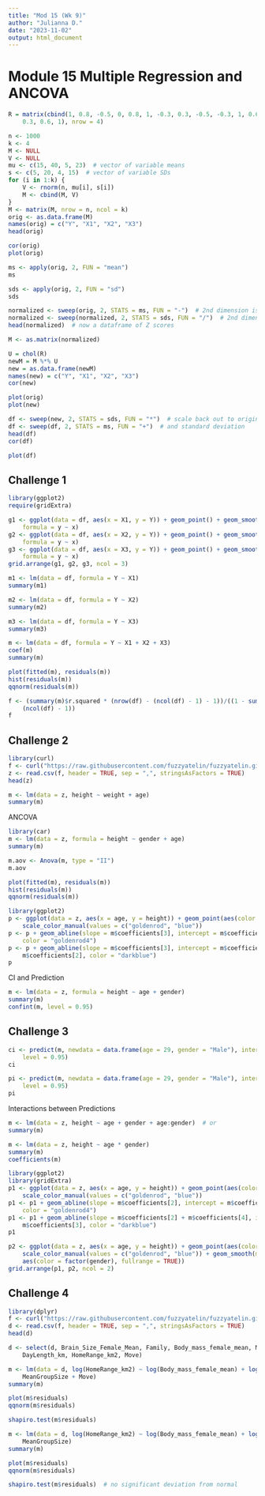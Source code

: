 ```yaml
---
title: "Mod 15 (Wk 9)"
author: "Julianna D."
date: "2023-11-02"
output: html_document
---
```


# Module 15 Multiple Regression and ANCOVA

```r
R = matrix(cbind(1, 0.8, -0.5, 0, 0.8, 1, -0.3, 0.3, -0.5, -0.3, 1, 0.6, 0,
    0.3, 0.6, 1), nrow = 4)
```

```r
n <- 1000
k <- 4
M <- NULL
V <- NULL
mu <- c(15, 40, 5, 23)  # vector of variable means
s <- c(5, 20, 4, 15)  # vector of variable SDs
for (i in 1:k) {
    V <- rnorm(n, mu[i], s[i])
    M <- cbind(M, V)
}
M <- matrix(M, nrow = n, ncol = k)
orig <- as.data.frame(M)
names(orig) = c("Y", "X1", "X2", "X3")
head(orig)
```

```r
cor(orig)
plot(orig)
```

```r
ms <- apply(orig, 2, FUN = "mean") 
ms
```

```r
sds <- apply(orig, 2, FUN = "sd")
sds
```

```r
normalized <- sweep(orig, 2, STATS = ms, FUN = "-")  # 2nd dimension is columns, removing array of means, function = subtract
normalized <- sweep(normalized, 2, STATS = sds, FUN = "/")  # 2nd dimension is columns, scaling by array of sds, function = divide
head(normalized)  # now a dataframe of Z scores
```

```r
M <- as.matrix(normalized)
```

```r
U = chol(R)
newM = M %*% U
new = as.data.frame(newM)
names(new) = c("Y", "X1", "X2", "X3")
cor(new)
```

```r
plot(orig)
plot(new)
```

```r
df <- sweep(new, 2, STATS = sds, FUN = "*")  # scale back out to original mean...
df <- sweep(df, 2, STATS = ms, FUN = "+")  # and standard deviation
head(df)
cor(df)
```

```r
plot(df)
```

## Challenge 1

```r
library(ggplot2)
require(gridExtra)
```


```r
g1 <- ggplot(data = df, aes(x = X1, y = Y)) + geom_point() + geom_smooth(method = "lm",
    formula = y ~ x)
g2 <- ggplot(data = df, aes(x = X2, y = Y)) + geom_point() + geom_smooth(method = "lm",
    formula = y ~ x)
g3 <- ggplot(data = df, aes(x = X3, y = Y)) + geom_point() + geom_smooth(method = "lm",
    formula = y ~ x)
grid.arrange(g1, g2, g3, ncol = 3)
```

```r
m1 <- lm(data = df, formula = Y ~ X1)
summary(m1)
```

```r
m2 <- lm(data = df, formula = Y ~ X2)
summary(m2)
```

```r
m3 <- lm(data = df, formula = Y ~ X3)
summary(m3)
```
```r
m <- lm(data = df, formula = Y ~ X1 + X2 + X3)
coef(m)
summary(m)
```
```r
plot(fitted(m), residuals(m))
hist(residuals(m))
qqnorm(residuals(m))
```
```r
f <- (summary(m)$r.squared * (nrow(df) - (ncol(df) - 1) - 1))/((1 - summary(m)$r.squared) *
    (ncol(df) - 1))
f
```

## Challenge 2

```r
library(curl)
f <- curl("https://raw.githubusercontent.com/fuzzyatelin/fuzzyatelin.github.io/master/AN588_Fall21/zombies.csv")
z <- read.csv(f, header = TRUE, sep = ",", stringsAsFactors = TRUE)
head(z)
```

```r
m <- lm(data = z, height ~ weight + age)
summary(m)
```

ANCOVA
```r
library(car)
m <- lm(data = z, formula = height ~ gender + age)
summary(m)
```
```r
m.aov <- Anova(m, type = "II")
m.aov
```
```r
plot(fitted(m), residuals(m))
hist(residuals(m))
qqnorm(residuals(m))
```

```r
library(ggplot2)
p <- ggplot(data = z, aes(x = age, y = height)) + geom_point(aes(color = factor(gender))) +
    scale_color_manual(values = c("goldenrod", "blue"))
p <- p + geom_abline(slope = m$coefficients[3], intercept = m$coefficients[1],
    color = "goldenrod4")
p <- p + geom_abline(slope = m$coefficients[3], intercept = m$coefficients[1] +
    m$coefficients[2], color = "darkblue")
p
```

CI and Prediction
```r
m <- lm(data = z, formula = height ~ age + gender)
summary(m)
confint(m, level = 0.95)
```

## Challenge 3
```r
ci <- predict(m, newdata = data.frame(age = 29, gender = "Male"), interval = "confidence",
    level = 0.95)
ci
```

```r
pi <- predict(m, newdata = data.frame(age = 29, gender = "Male"), interval = "prediction",
    level = 0.95)
pi
```

Interactions between Predictions

```r
m <- lm(data = z, height ~ age + gender + age:gender)  # or
summary(m)
```

```r
m <- lm(data = z, height ~ age * gender)
summary(m)
coefficients(m)

```

```r
library(ggplot2)
library(gridExtra)
p1 <- ggplot(data = z, aes(x = age, y = height)) + geom_point(aes(color = factor(gender))) +
    scale_color_manual(values = c("goldenrod", "blue"))
p1 <- p1 + geom_abline(slope = m$coefficients[2], intercept = m$coefficients[1],
    color = "goldenrod4")
p1 <- p1 + geom_abline(slope = m$coefficients[2] + m$coefficients[4], intercept = m$coefficients[1] +
    m$coefficients[3], color = "darkblue")
p1
```

```r
p2 <- ggplot(data = z, aes(x = age, y = height)) + geom_point(aes(color = factor(gender))) +
    scale_color_manual(values = c("goldenrod", "blue")) + geom_smooth(method = "lm",
    aes(color = factor(gender), fullrange = TRUE))
grid.arrange(p1, p2, ncol = 2)
```

## Challenge 4
```r
library(dplyr)
f <- curl("https://raw.githubusercontent.com/fuzzyatelin/fuzzyatelin.github.io/master/AN588_Fall21/KamilarAndCooperData.csv")
d <- read.csv(f, header = TRUE, sep = ",", stringsAsFactors = TRUE)
head(d)
```

```r
d <- select(d, Brain_Size_Female_Mean, Family, Body_mass_female_mean, MeanGroupSize,
    DayLength_km, HomeRange_km2, Move)
```

```r
m <- lm(data = d, log(HomeRange_km2) ~ log(Body_mass_female_mean) + log(Brain_Size_Female_Mean) +
    MeanGroupSize + Move)
summary(m)
```

```r
plot(m$residuals)
qqnorm(m$residuals)
```

```r
shapiro.test(m$residuals)
```


```r
m <- lm(data = d, log(HomeRange_km2) ~ log(Body_mass_female_mean) + log(Brain_Size_Female_Mean) +
    MeanGroupSize)
summary(m)
```
```r
plot(m$residuals)
qqnorm(m$residuals)
```

```r
shapiro.test(m$residuals)  # no significant deviation from normal
```

